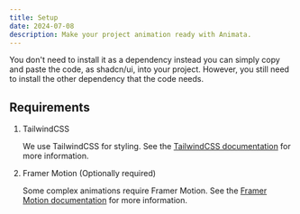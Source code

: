 ```yaml
---
title: Setup
date: 2024-07-08
description: Make your project animation ready with Animata.
---
```


You don't need to install it as a dependency instead you can simply copy and paste the code, as shadcn/ui, into your project. However, you still need to install the other dependency that the code needs.

## Requirements

1. TailwindCSS

   We use TailwindCSS for styling. See the [TailwindCSS documentation](https://tailwindcss.com/docs) for more information.

2. Framer Motion (Optionally required)

   Some complex animations require Framer Motion. See the [Framer Motion documentation](https://www.framer.com/api/motion/) for more information.
